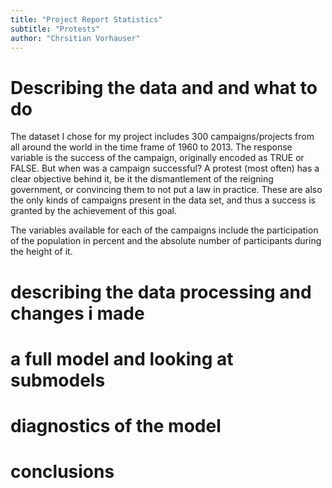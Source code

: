 ```yaml
---
title: "Project Report Statistics"
subtitle: "Protests"
author: "Chrsitian Vorhauser"
---
```


# Describing the data and and what to do

The dataset I chose for my project includes 300 campaigns/projects from all around the world in the time frame of 1960 to 2013. The response variable is the success of the campaign, originally encoded as TRUE or FALSE. But when was a campaign successful? A protest (most often) has a clear objective behind it, be it the dismantlement of the reigning government, or convincing them to not put a law in practice. These are also the only kinds of campaigns present in the data set, and thus a success is granted by the achievement of this goal.

The variables available for each of the campaigns include the participation of the population in percent and the absolute number of participants during the height of it.

# describing the data processing and changes i made


# a full model and looking at submodels


# diagnostics of the model

# conclusions

